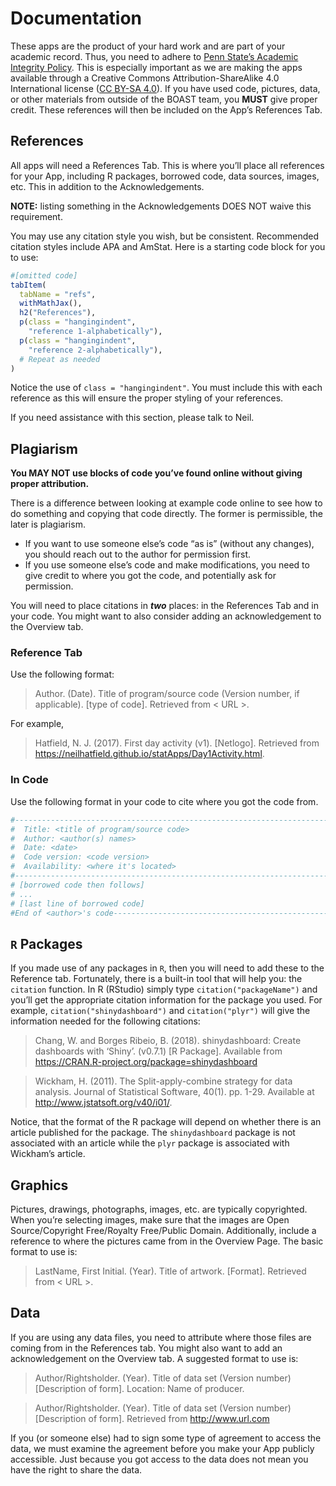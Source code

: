 # Documentation {#documentation}

These apps are the product of your hard work and are part of your academic record. Thus, you need to adhere to [Penn State's Academic Integrity Policy](https://undergrad.psu.edu/aappm/G-9-academic-integrity.html). This is especially important as we are making the apps available through a Creative Commons Attribution-ShareAlike 4.0 International license ([CC BY-SA 4.0](https://creativecommons.org/licenses/by-sa/4.0/)). If you have used code, pictures, data, or other materials from outside of the BOAST team, you __MUST__ give proper credit. These references will then be included on the App's References Tab.

## References
All apps will need a References Tab. This is where you'll place all references for your App, including R packages, borrowed code, data sources, images, etc. This in addition to the Acknowledgements.

__NOTE:__ listing something in the Acknowledgements DOES NOT waive this requirement.

You may use any citation style you wish, but be consistent. Recommended citation styles include APA and AmStat. Here is a starting code block for you to use:

```r
#[omitted code]
tabItem(
  tabName = "refs",
  withMathJax(),
  h2("References"),
  p(class = "hangingindent",
    "reference 1-alphabetically"),
  p(class = "hangingindent",
    "reference 2-alphabetically"),
  # Repeat as needed
)
```

Notice the use of `class = "hangingindent"`. You must include this with each reference as this will ensure the proper styling of your references.

If you need assistance with this section, please talk to Neil.

## Plagiarism

__You MAY NOT use blocks of code you've found online without giving proper attribution.__

There is a difference between looking at example code online to see how to do something and copying that code directly. The former is permissible, the later is plagiarism.

+ If you want to use someone else's code “as is” (without any changes), you should reach out to the author for permission first.
+ If you use someone else's code and make modifications, you need to give credit to where you got the code, and potentially ask for permission.

You will need to place citations in *__two__* places: in the References Tab and in your code. You might want to also consider adding an acknowledgement to the Overview tab.

### Reference Tab

Use the following format:

> Author. (Date). Title of program/source code (Version number, if applicable). [type of code]. Retrieved from \< URL \>.

For example,

> Hatfield, N. J. (2017). First day activity (v1). [Netlogo]. Retrieved from <https://neilhatfield.github.io/statApps/Day1Activity.html>.

### In Code

Use the following format in your code to cite where you got the code from.

```r
#-------------------------------------------------------------------------------
#  Title: <title of program/source code>
#  Author: <author(s) names>
#  Date: <date>
#  Code version: <code version>
#  Availability: <where it's located>
#-------------------------------------------------------------------------------
# [borrowed code then follows]
# ...
# [last line of borrowed code]      
#End of <author>'s code----------------------------------------------------------
```

## `R` Packages
If you made use of any packages in `R`, then you will need to add these to the Reference tab. Fortunately, there is a built-in tool that will help you: the `citation` function. In R (RStudio) simply type `citation("packageName")` and you'll get the appropriate citation information for the package you used. For example, `citation("shinydashboard")` and `citation("plyr")` will give the information needed for the following citations:

> Chang, W. and Borges Ribeio, B. (2018). shinydashboard: Create dashboards with ‘Shiny'. (v0.7.1) [R Package]. Available from <https://CRAN.R-project.org/package=shinydashboard>

> Wickham, H. (2011). The Split-apply-combine strategy for data analysis. Journal of Statistical Software, 40(1). pp. 1-29. Available at <http://www.jstatsoft.org/v40/i01/>.

Notice, that the format of the R package will depend on whether there is an article published for the package. The `shinydashboard` package is not associated with an article while the `plyr` package is associated with Wickham's article.


## Graphics
Pictures, drawings, photographs, images, etc. are typically copyrighted. When you're selecting images, make sure that the images are Open Source/Copyright Free/Royalty Free/Public Domain. Additionally, include a reference to where the pictures came from in the Overview Page. The basic format to use is:

> LastName, First Initial. (Year). Title of artwork. [Format]. Retrieved from \< URL \>.

## Data
If you are using any data files, you need to attribute where those files are coming from in the References tab. You might also want to add an acknowledgement on the Overview tab. A suggested format to use is:

>Author/Rightsholder. (Year). Title of data set (Version number) [Description of form]. Location: Name of producer.  

> Author/Rightsholder. (Year). Title of data set (Version number) [Description of form]. Retrieved from <http://www.url.com>

If you (or someone else) had to sign some type of agreement to access the data, we must examine the agreement before you make your App publicly accessible. Just because you got access to the data does not mean you have the right to share the data.

